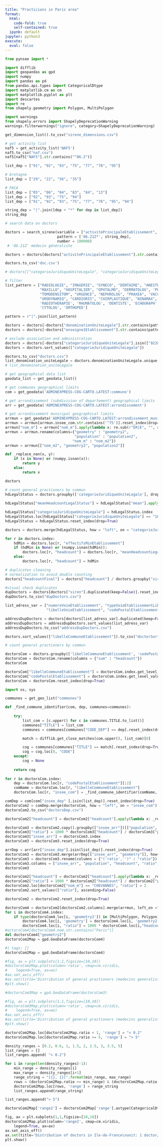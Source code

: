 ```yaml
---
title: "Practicians in Paris area"
format:
  html:
    code-fold: true
    self-contained: true
  ipynb: default
jupyter: python3
execute:
  eval: false
---
```


```python
from pynsee import *

import difflib
import geopandas as gpd
import numpy
import pandas as pd
from pandas.api.types import CategoricalDtype
import matplotlib.cm as cm
import matplotlib.pyplot as plt
import descartes
import re
from shapely.geometry import Polygon, MultiPolygon
```

```python
import warnings
from shapely.errors import ShapelyDeprecationWarning
warnings.filterwarnings("ignore", category=ShapelyDeprecationWarning)
```

```python
get_dimension_list().to_csv("sirene_dimensions.csv")
```

```python
# get activity list
naf5 = get_activity_list('NAF5')
naf5.to_csv("naf.csv")
naf5[naf5["NAF5"].str.contains("^86.2")]
```

```python
list_dep = ["91", "92", "93", "75", "77", "78", "95"]

# bretagne
list_dep = ["29", "22", "56", "35"]

# PACA
list_dep = ["05", "06", "04", "83", "84", "13"]
list_dep = ["92", "93", "75", "94"]
list_dep = ["91", "92", "93", "75", "77", "78", "95", "94"]

string_dep = "|".join([dep + "*" for dep in list_dep])
string_dep
```

```python
# search data on doctors

doctors = search_sirene(variable = ["activitePrincipaleEtablissement", "codePostalEtablissement"],
                        pattern = ['86.21Z*', string_dep],
                        number = 100000)
 # '86.21Z' médecin généraliste

doctors = doctors[doctors["activitePrincipaleEtablissement"].str.contains("^86.21Z")].reset_index(drop=True)
```

```python
doctors.to_csv('doc.csv')
```

```python
# doctors[["categorieJuridiqueUniteLegale", "categorieJuridiqueUniteLegaleLibelle"]].drop_duplicates()
```

```python
# filter
list_pattern = ["RADIOLOGIE", "IMAGERIE", "GYNECO", "DENTAIRE", "ANESTHES", 'P.M.I', 'INFANTILE', 'CARDIOLOG',
                "MAXILLO", "HOSPITALIER", "OPHTALMO", "DERMATOLOG", 'PLANIFICATION', 'MAIRIE', 'THORACIQUE',
                "TOMODENSITOM", "URGENCE", "NEPHROLOG", "PRAXEA", 'VACCINATION', 'SCOLAIRE', 'CANCER', 'STOMATOLO',
                "URODYNAMIQ", "CARDIORIS", "CHIRPLASTIQUE", "NINAMAX", "CICOF", 'MATERNELLE', 'DIALYSE',
                'RADIOTHERAPIE', 'RHUMATOLOG', 'DENTISTE', 'ECHOGRAPH', 'PATHOLOG', 'CHIRURGIE', 'ESTHETIQ',
                'CYTOLOG', 'ORTHOPED']

pattern = r"|".join(list_pattern)
```

```python
doctors = doctors[~doctors["denominationUniteLegale"].str.contains(pattern, regex=True, na=False)].reset_index(drop=True)
doctors = doctors[~doctors["enseigne1Etablissement"].str.contains(pattern, regex=True, na=False)].reset_index(drop=True)

# exclude association and administration
doctors = doctors[~doctors["categorieJuridiqueUniteLegale"].isin(["9220", "7220"])].reset_index(drop=True)
doctors = doctors.sort_values(["categorieJuridiqueUniteLegale"])

doctors.to_csv("doctors.csv")
list_denomination_uniteLegale = doctors.denominationUniteLegale.unique()
# list_denomination_uniteLegale                 
```

```python
# get geographical data list
geodata_list = get_geodata_list()

# get communes geographical limits
com = get_geodata('ADMINEXPRESS-COG-CARTO.LATEST:commune')

# get arrondissement (subdivision of departement) geographical limits
arr = get_geodata('ADMINEXPRESS-COG-CARTO.LATEST:arrondissement')
```

```python
# get arrondissement municipal geographical limits
arrmun = get_geodata('ADMINEXPRESS-COG-CARTO.LATEST:arrondissement_municipal')
arrmun = arrmun[arrmun.insee_com.str.contains('^75')].reset_index(drop=True)
arrmun["nom_m"] = arrmun["nom_m"].apply(lambda x: re.sub(r"ER|E", "", re.sub(" ARRONDISSEMENT", "", x)))
arrmun = arrmun.rename(columns={"geometry" : "geometry2",
                                "population" : "population2",
                               "nom_m" : "nom_m2"})
arrmun = arrmun[["nom_m2", "geometry2", "population2"]]
```

```python
def _replace_nan(x, y):
    if (x is None) or (numpy.isnan(x)):
        return y
    else:
        return x
```

```python
doctors
```

```python
# count general practioners by commun
hdLegalStatus = doctors.groupby(['categorieJuridiqueUniteLegale'], dropna=True)['effectifsMinEtablissement'].agg(['mean', "count"])
   
hdLegalStatus["meanHeadcountLegalStatus"] = hdLegalStatus["mean"].apply(lambda x: _replace_nan(x, 1))

hdLegalStatus["categorieJuridiqueUniteLegale"] = hdLegalStatus.index
hdLegalStatus.loc[hdLegalStatus["categorieJuridiqueUniteLegale"] == "1000", "meanHeadcountLegalStatus"] = 1
hdLegalStatus = hdLegalStatus.reset_index(drop=True)

doctors = doctors.merge(hdLegalStatus, how = "left", on = "categorieJuridiqueUniteLegale").reset_index(drop=True)

for r in doctors.index:
    hdMin = doctors.loc[r, "effectifsMinEtablissement"]
    if (hdMin is None) or (numpy.isnan(hdMin)):
        doctors.loc[r, "headcount"] = doctors.loc[r, "meanHeadcountLegalStatus"]
    else:
        doctors.loc[r, "headcount"] = hdMin
```

```python
# duplicates cleaning
# normalization to avoid double counting
doctors["headcountFinal"] = doctors["headcount"] / doctors.groupby("siren", dropna=True)["headcount"].transform("sum")

#visual check duplicates
dupDoctors = doctors[doctors["siren"].duplicated(keep=False)].reset_index(drop=True)
dupDoctors.to_csv("dupDoctors.csv")

list_adress_var = ["numeroVoieEtablissement", "typeVoieEtablissementLibelle", 
                   "libelleVoieEtablissement", "codePostalEtablissement", "libelleCommuneEtablissement"]

addressDupDoctors = doctors[doctors[list_adress_var].duplicated(keep=False)].reset_index(drop=True)
addressDupDoctors = addressDupDoctors.sort_values(list_adress_var)
addressDupDoctors.to_csv("addressDupDoctors.csv")
```

```python
doctors.sort_values(["libelleCommuneEtablissement"]).to_csv("doctorSortedCom.csv")
```

```python
# count general practioners by commun

doctorsCom = doctors.groupby(['libelleCommuneEtablissement', 'codePostalEtablissement'])['headcountFinal'].agg(['sum'])
doctorsCom = doctorsCom.rename(columns = {"sum" : "headcount"})
doctorsCom
```

```python
doctorsCom["libelleCommuneEtablissement"] = doctorsCom.index.get_level_values("libelleCommuneEtablissement")
doctorsCom["codePostalEtablissement"] = doctorsCom.index.get_level_values("codePostalEtablissement")
doctorsCom = doctorsCom.reset_index(drop=True)
```

```python
import os, sys 

communes = get_geo_list("communes")

def _find_commune_identifier(com, dep, communes=communes):
    
    try:
        list_com = [c.upper() for c in communes.TITLE.to_list()]    
        communes["TITLE"] = list_com    
        communes = communes[communes["CODE_DEP"] == dep].reset_index(drop=True)

        match = difflib.get_close_matches(com.upper(), list_com)[0]

        cog = communes[communes["TITLE"] == match].reset_index(drop=True)
        cog = cog.loc[0, "CODE"]
    except:
        cog = None
    
    return cog      
  
for r in doctorsCom.index:
    dep = doctorsCom.loc[r, "codePostalEtablissement"][:2]
    comName = doctorsCom.loc[r, "libelleCommuneEtablissement"]
    doctorsCom.loc[r, "insee_com"] = _find_commune_identifier(comName, dep)
```

```python
comDep = com[com["insee_dep" ].isin(list_dep)].reset_index(drop=True)
doctorsCom2 = comDep.merge(doctorsCom, how = "left", on = "insee_com")
doctorsCom2.to_csv("doctorsDep.csv")
```

```python
doctorsCom2["headcount"] = doctorsCom2["headcount"].apply(lambda x: _replace_nan(x, 0))

doctorsCom3 = doctorsCom2.copy().groupby(["insee_arr"])[["population", "headcount"]].agg(["sum"])
doctorsCom3["ratio"] = 1000 * doctorsCom3["headcount"] / doctorsCom3["population"]
doctorsCom3["insee_arr"] = doctorsCom3.index
doctorsCom3 = doctorsCom3.reset_index(drop=True)

arrDep = arr[arr["insee_dep"].isin(list_dep)].reset_index(drop=True)
doctorsCom3 = doctorsCom3.merge(arrDep[["insee_arr", "geometry"]], how= "left", on = "insee_arr")
doctorsCom3 = doctorsCom3.rename(columns = {"('ratio','')" : "ratio"})
doctorsCom3.columns = ["insee_arr", "population", "headcount", "ratio", "insee_arr2", "geometry"]
doctorsCom3
```

```python
doctorsCom2["headcount"] = doctorsCom2["headcount"].apply(lambda x: _replace_nan(x, 0))
doctorsCom2["ratio"] = 1000 * doctorsCom2["headcount"] / doctorsCom2["population"]
doctorsCom2.loc[doctorsCom2["nom_m"] == "CHEVANNES", "ratio"] = 2
doctorsCom2.sort_values(["ratio"], ascending=False)
```

```python
doctorsCom2 = doctorsCom2.reset_index(drop=True)

doctorsCom4 = doctorsCom2[doctorsCom2.columns].merge(arrmun, left_on ="libelleCommuneEtablissement", right_on="nom_m2", how="left")
for i in doctorsCom4.index:
    if type(doctorsCom4.loc[i, 'geometry2']) in [MultiPolygon, Polygon]:
        doctorsCom4.loc[i, 'geometry'] = doctorsCom4.loc[i, 'geometry2']
        doctorsCom4.loc[i, "ratio"] = 1000 * doctorsCom4.loc[i,"headcount"] / doctorsCom4.loc[i,"population2"]
#octorsCom4[doctorsCom4.nom.str.contains("Paris")]
del doctorsCom4["geometry2"]
doctorsCom2Map = gpd.GeoDataFrame(doctorsCom4)
```

```python
#| tags: []
doctorsCom2Map = gpd.GeoDataFrame(doctorsCom4)

#fig, ax = plt.subplots(1,1,figsize=[10,10])
#doctorsCom2Map.plot(column='ratio', cmap=cm.viridis,
#    legend=True, ax=ax)
#ax.set_axis_off()
#ax.set(title='Distribution of general practioners (medecins generalistes) in France')
#plt.show()
```

```python
#doctorsCom3Map = gpd.GeoDataFrame(doctorsCom3)

#fig, ax = plt.subplots(1,1,figsize=[10,10])
#doctorsCom3Map.plot(column='ratio', cmap=cm.viridis,
#    legend=True, ax=ax)
#ax.set_axis_off()
#ax.set(title='Distribution of general practioners (medecins generalistes) in France')
#plt.show()
```

```python

doctorsCom2Map.loc[doctorsCom2Map.ratio < 1, 'range'] = "< 0.2"
doctorsCom2Map.loc[doctorsCom2Map.ratio >= 5, 'range'] = "> 5"

density_ranges = [0.2, 0.6, 1, 1.5, 2, 2.5, 3, 3.5, 5]
list_ranges = []
list_ranges.append( "< 0.2")

for i in range(len(density_ranges)-1):
    min_range = density_ranges[i]
    max_range = density_ranges[i+1]
    range_string = "[{}, {}[".format(min_range, max_range)
    rows = (doctorsCom2Map.ratio >= min_range) & (doctorsCom2Map.ratio < max_range)
    doctorsCom2Map.loc[rows, 'range'] = range_string
    list_ranges.append(range_string)

list_ranges.append("> 5")

doctorsCom2Map['range2'] = doctorsCom2Map['range'].astype(CategoricalDtype(categories=list_ranges, ordered=True))
```

```python
fig, ax = plt.subplots(1,1,figsize=[10,10])
doctorsCom2Map.plot(column='range2', cmap=cm.viridis,
    legend=True, ax=ax)
ax.set_axis_off()
ax.set(title='Distribution of doctors in Ile-de-France\nunit: 1 doctor/ 1000 inhabitants')
plt.show()
```

